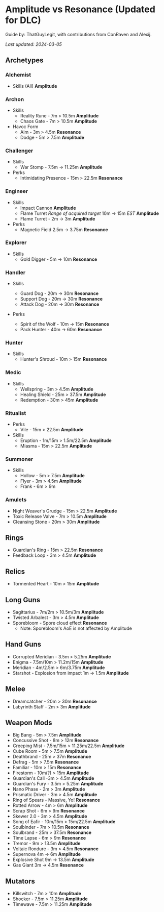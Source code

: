 # Amplitude vs Resonance (Updated for DLC)

Guide by: ThatGuyLegit, with contributions from ConRaven and Alexij.

_Last updated: 2024-03-05_

## Archetypes

### Alchemist

- Skills (All) **Amplitude**

### Archon

- Skills
  - Reality Rune - 7m > 10.5m **Amplitude**
  - Chaos Gate - 7m > 10.5m **Amplitude**
- Havoc Form
  - Aim - 3m > 4.5m **Resonance**
  - Dodge - 5m > 7.5m **Amplitude**

### Challenger

- Skills
  - War Stomp - 7.5m -> 11.25m **Amplitude**
- Perks
  - Intimidating Presence - 15m > 22.5m **Resonance**

### Engineer

- Skills
  - Impact Cannon **Amplitude**
  - Flame Turret _Range of acquired target_ 10m -> 15m _EST_ **Amplitude**
  - Flame Turret - 2m -> 3m **Amplitude**
- Perks
  - Magnetic Field 2.5m -> 3.75m **Resonance**

### Explorer

- Skills
  - Gold Digger - 5m -> 10m **Resonance**

### Handler

- Skills
  - Guard Dog - 20m -> 30m **Resonance**
  - Support Dog - 20m -> 30m **Resonance**
  - Attack Dog - 20m -> 30m **Resonance**
- Perks

  - Spirit of the Wolf - 10m -> 15m **Resonance**
  - Pack Hunter - 40m -> 60m **Resonance**

### Hunter

- Skills
  - Hunter's Shroud - 10m > 15m **Resonance**

### Medic

- Skills
  - Wellspring - 3m > 4.5m **Amplitude**
  - Healing Shield - 25m > 37.5m **Amplitude**
  - Redemption - 30m > 45m **Amplitude**

### Ritualist

- Perks
  - Vile - 15m > 22.5m **Amplitude**
- Skills
  - Eruption - 1m/15m > 1.5m/22.5m **Amplitude**
  - Miasma - 15m > 22.5m **Amplitude**

### Summoner

- Skills
  - Hollow - 5m > 7.5m **Amplitude**
  - Flyer - 3m > 4.5m **Amplitude**
  - Frank - 6m > 9m

### Amulets

- Night Weaver's Grudge - 15m > 22.5m **Amplitude**
- Toxic Release Valve - 7m > 10.5m **Amplitude**
- Cleansing Stone - 20m > 30m **Amplitude**

## Rings

- Guardian's Ring - 15m > 22.5m **Resonance**
- Feedback Loop - 3m > 4.5m **Amplitude**

## Relics

- Tormented Heart - 10m > 15m **Amplitude**

## Long Guns

- Sagittarius - 7m/2m > 10.5m/3m **Amplitude**
- Twisted Arbalest - 3m > 4.5m **Amplitude**
- Sporebloom - Spore cloud effect **Resonance**
  - Note: Sporebloom's AoE is not affected by Amplitude

## Hand Guns

- Corrupted Meridian - 3.5m > 5.25m **Amplitude**
- Enigma - 7.5m/10m > 11.2m/15m **Amplitude**
- Meridian - 4m/2.5m > 6m/3.75m **Amplitude**
- Starshot - Explosion from impact 1m -> 1.5m **Amplitude**

## Melee

- Dreamcatcher - 20m > 30m **Resonance**
- Labyrinth Staff - 2m > 3m **Amplitude**

## Weapon Mods

- Big Bang - 5m > 7.5m **Amplitude**
- Concussive Shot - 8m > 12m **Resonance**
- Creeping Mist - 7.5m/15m > 11.25m/22.5m **Amplitude**
- Cube Room - 5m > 7.5m **Amplitude**
- Deathbrand - 25m > 37m **Resonance**
- Defrag - 5m > 7.5m **Resonance**
- Familiar - 10m > 15m **Resonance**
- Firestorm - 10m(?) > 15m **Amplitude**
- Guardian's Call -3m > 4.5m **Amplitude**
- Guardian's Fury - 3.5m > 5.25m **Amplitude**
- Nano Phase - 2m > 3m **Amplitude**
- Prismatic Driver - 3m > 4.5m **Amplitude**
- Ring of Spears - Massive, Yo! **Resonance**
- Rotted Arrow - 4m > 6m **Amplitude**
- Scrap Shot - 6m > 9m **Resonance**
- Skewer 2.0 - 3m > 4.5m **Amplitude**
- Song of Eafir - 10m/15m > 15m/22.5m **Amplitude**
- Soulbinder - 7m > 10.5m **Resonance**
- Soulbrand - 25m > 37.5m **Resonance**
- Time Lapse - 6m > 9m **Resonance**
- Tremor - 9m > 13.5m **Amplitude**
- Voltaic Rondure - 3m > 4.5m **Resonance**
- Supernova 4m -> 6m **Amplitude**
- Explosive Shot 9m -> 13.5m **Amplitude**
- Gas Giant 3m -> 4.5m **Resonance**

## Mutators

- Killswitch - 7m > 10m **Amplitude**
- Shocker - 7.5m > 11.25m **Amplitude**
- Timewave - 7.5m > 11.25m **Amplitude**
